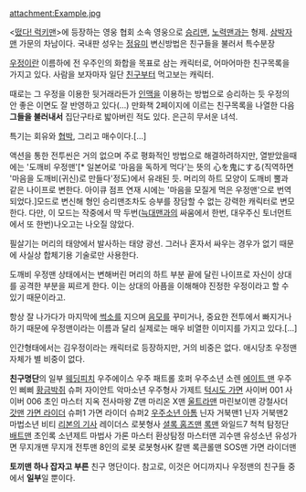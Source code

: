 attachment:Example.jpg

<[[떴다! 럭키맨]]>에 등장하는 영웅 협회 소속 영웅으로 [[승리맨]], [[노력맨]]과는 형제. [[삼박자맨]] 가문의 차남이다.
국내판 성우는 [[정유미]]
변신방법은 친구들을 불러서 특수분장

[[우정]]이란 이름하에 전 우주인의 화합을 목표로 삼는 캐릭터로, 어마어마한 친구목록을 가지고 있다. 사람을 보자마자 일단 [[친구]]부터 먹고보는 캐릭터.

때로는 그 우정을 이용한 뒷거래라든가 [[인맥]]을 이용하는 방법으로 승리하는 듯 우정의 안 좋은 이면도 잘 반영하고 있다(...) 만화책 2페이지에 이르는 친구목록을 나열한 다음 '''그들을 불러내서''' 집단구타로 밟아버린 적도 있다. 은근히 무서운 녀석.

특기는 회유와 [[협박]], 그리고 매수이다.[...]

액션을 통한 전투씬은 거의 없으며 주로 평화적인 방법으로 해결하려하지만, 열받았을때에는 '도깨비 우정맨'[* 일본어로 '마음을 독하게 먹다'는 뜻의 心を鬼にする(직역하면 '마음을 도깨비(귀신)로 만들다'정도)에서 유래된 듯. 머리의 하트 모양이 도깨비 뿔과 같은 나이프로 변한다. 아이큐 점프 연재 시에는 '마음을 모질게 먹은 우정맨'으로 번역되었다.]모드로 변신해 형인 승리맨조차도 승부를 장담할 수 없는 강력한 캐릭터로 변모한다. 다만, 이 모드는 작중에서 딱 두번([[늑대맨]]과의 싸움에서 한번, 대우주신 토너먼트에서 또 한번)나오고는 나오질 않았다.

필살기는 머리의 태양에서 발사하는 태양 광선. 그러나 혼자서 싸우는 경우가 없기 때문에 사실상 합체기용 기술로만 사용한다.

도깨비 우정맨 상태에서는 변해버린 머리의 하트 부분 끝에 달린 나이프로 자신이 상대를 공격한 부분을 찌르게 한다. 이는 상대의 아픔을 이해해야 진정한 우정이라고 할 수 있기 때문이라고.

항상 잘 나가다가 마지막에 [[썩소]]를 지으며 [[음모]]를 꾸미거나, 중요한 전투에서 빠지거나 하기 때문에 우정맨이라는 이름과 달리 실제로는 매우 비열한 이미지를 가지고 있다.[...]

인간형태에서는 김우정이라는 캐릭터로 등장하지만, 거의 비중은 없다. 애시당초 우정맨 자체가 별 비중이 없다.


'''친구명단'''의 일부
[[웨딩피치]]
우주에이스
우주 패트롤 호퍼
우주소년 소렌
[[에이트 맨]]
우주인 삐삐
[[황금박쥐]]
슈퍼 자이안트
악마소년
우주형사 가제트
[[턱시도 가면]]
사이버 001
사이버 006
초인 마스터
지옥 전사마왕
Z맨
마리온
X맨
[[울트라맨]]
마린보이맨
강철사더
[[갓맨]]
[[가면 라이더]] 슈퍼1
가면 라이더 슈퍼2
[[우주소년 아톰]]
닌자 거북맨1
닌자 거북맨2
마법소년 비티
[[리본의 기사]]
레이더스
로봇형사
[[셜록 홈즈]]맨
[[록맨]]
와일드7
척척 탐정단
[[배트맨]]
초인록
소년제트
마법사 가론
마스터 환상탐정
마스터맨
괴수맨
유성소년
유성가면
무지개맨
무지개 전투맨
8인의 로봇
로봇형사K
칼맨
록큰롤맨
SOS맨
가면 라이더맨

'''토끼맨 하나 잡자고 부른''' 친구 명단이다.
참고로, 이것은 어디까지나 우정맨의 친구들 중에서 '''일부'''일 뿐이다.
